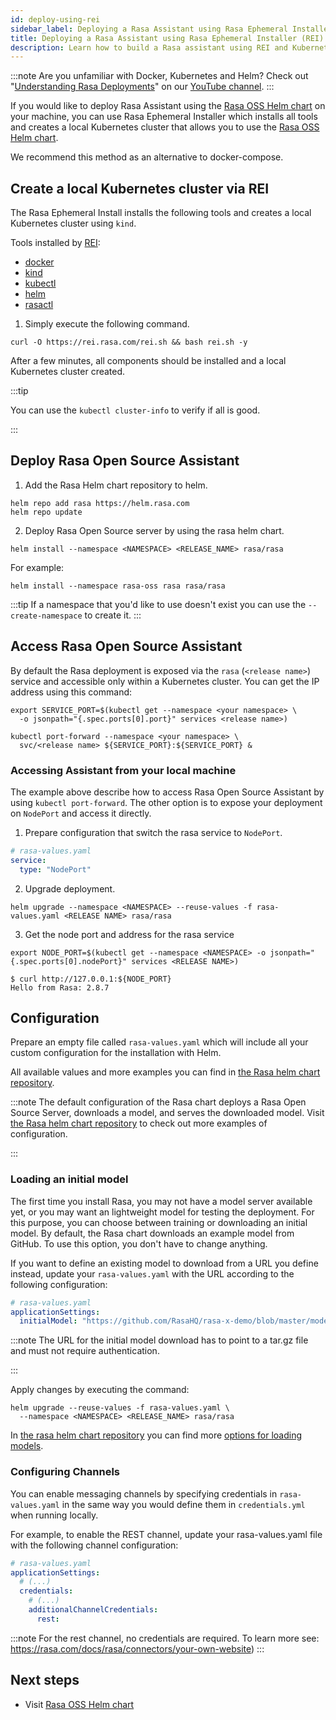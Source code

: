 ```yaml
---
id: deploy-using-rei
sidebar_label: Deploying a Rasa Assistant using Rasa Ephemeral Installer (REI)
title: Deploying a Rasa Assistant using Rasa Ephemeral Installer (REI)
description: Learn how to build a Rasa assistant using REI and Kubernetes.
---
```


<!-- this file is version specific, do not use `@site/...` syntax -->

:::note
Are you unfamiliar with Docker, Kubernetes and Helm? Check out "[Understanding Rasa Deployments](https://www.youtube.com/watch?v=aAs_RS0ueEw&list=PL75e0qA87dlHmfmu7oPPYA22fmc6GJ2aW)" on our [YouTube channel](https://www.youtube.com/channel/UCJ0V6493mLvqdiVwOKWBODQ).
:::

If you would like to deploy Rasa Assistant using the [Rasa OSS Helm chart](https://github.com/RasaHQ/helm-charts/tree/main/charts/rasa) on your machine,
you can use Rasa Ephemeral Installer which installs all tools and creates a local Kubernetes cluster that allows you to use the [Rasa OSS Helm chart](https://github.com/RasaHQ/helm-charts/tree/main/charts/rasa).

We recommend this method as an alternative to docker-compose.

## Create a local Kubernetes cluster via REI

The Rasa Ephemeral Install installs the following tools and creates a local Kubernetes cluster using `kind`.

Tools installed by [REI](https://github.com/RasaHQ/REI):

- [docker](https://www.docker.com/)
- [kind](https://kind.sigs.k8s.io/)
- [kubectl](https://kubernetes.io/docs/reference/kubectl/kubectl/)
- [helm](https://helm.sh/)
- [rasactl](https://github.com/RasaHQ/rasactl)

1. Simply execute the following command.

  ```text
  curl -O https://rei.rasa.com/rei.sh && bash rei.sh -y
  ```

  After a few minutes, all components should be installed and a local Kubernetes cluster created.

  :::tip

  You can use the `kubectl cluster-info` to verify if all is good.

  :::

## Deploy Rasa Open Source Assistant

1. Add the Rasa Helm chart repository to helm.

  ```text
  helm repo add rasa https://helm.rasa.com
  helm repo update
  ```

2. Deploy Rasa Open Source server by using the rasa helm chart.

  ```text
  helm install --namespace <NAMESPACE> <RELEASE_NAME> rasa/rasa
  ```

  For example:

  ```text
  helm install --namespace rasa-oss rasa rasa/rasa
  ```

  :::tip
  If a namespace that you'd like to use doesn't exist you can use the `--create-namespace` to create it.
  :::

## Access Rasa Open Source Assistant

By default the Rasa deployment is exposed via the `rasa` (`<release name>`) service and accessible only within a Kubernetes cluster. You can get the IP address using this command:

```text
export SERVICE_PORT=$(kubectl get --namespace <your namespace> \
  -o jsonpath="{.spec.ports[0].port}" services <release name>)

kubectl port-forward --namespace <your namespace> \
  svc/<release name> ${SERVICE_PORT}:${SERVICE_PORT} &
```

### Accessing Assistant from your local machine

The example above describe how to access Rasa Open Source Assistant by using `kubectl port-forward`. The other option is to expose your deployment
on `NodePort` and access it directly.

1. Prepare configuration that switch the rasa service to `NodePort`.

  ```yaml
  # rasa-values.yaml
  service:
    type: "NodePort"
  ```

2. Upgrade deployment.

  ```text
  helm upgrade --namespace <NAMESPACE> --reuse-values -f rasa-values.yaml <RELEASE NAME> rasa/rasa
  ```

3. Get the node port and address for the rasa service

  ```text
  export NODE_PORT=$(kubectl get --namespace <NAMESPACE> -o jsonpath="{.spec.ports[0].nodePort}" services <RELEASE NAME>)

  $ curl http://127.0.0.1:${NODE_PORT}
  Hello from Rasa: 2.8.7
  ```

## Configuration

Prepare an empty file called `rasa-values.yaml` which will include all your custom
configuration for the installation with Helm.

All available values and more examples you can find in [the Rasa helm chart repository](https://github.com/RasaHQ/helm-charts/tree/main/charts/rasa#values).

:::note
The default configuration of the Rasa chart deploys a Rasa Open Source Server, downloads a model, and serves the downloaded model.
Visit [the Rasa helm chart repository](https://github.com/RasaHQ/helm-charts/tree/main/charts/rasa#quick-start) to check out more examples of configuration.

:::

### Loading an initial model

The first time you install Rasa, you may not have a model server available yet, or you may want an lightweight model for testing the deployment.
For this purpose, you can choose between training or downloading an initial model. By default, the Rasa chart downloads an example model from GitHub.
To use this option, you don't have to change anything.

If you want to define an existing model to download from a URL you define instead, update your `rasa-values.yaml` with the URL according to the following configuration:

  ```yaml
  # rasa-values.yaml
  applicationSettings:
    initialModel: "https://github.com/RasaHQ/rasa-x-demo/blob/master/models/model.tar.gz?raw=true"
  ```
:::note
The URL for the initial model download has to point to a tar.gz file and must not require authentication.

:::

Apply changes by executing the command:

```text
helm upgrade --reuse-values -f rasa-values.yaml \
  --namespace <NAMESPACE> <RELEASE_NAME> rasa/rasa
```

In [the rasa helm chart repository](https://github.com/RasaHQ/helm-charts/tree/main/charts/rasa) you can find more [options for loading models](https://github.com/RasaHQ/helm-charts/tree/main/charts/rasa#options-for-loading-models).

### Configuring Channels

You can enable messaging channels by specifying credentials in `rasa-values.yaml` in the same way you would define them in `credentials.yml` when running locally.

For example, to enable the REST channel, update your rasa-values.yaml file with the following channel configuration:

```yaml
# rasa-values.yaml
applicationSettings:
  # (...)
  credentials:
    # (...)
    additionalChannelCredentials:
      rest:
```

:::note
For the rest channel, no credentials are required. To learn more see: https://rasa.com/docs/rasa/connectors/your-own-website)
:::

## Next steps

- Visit [Rasa OSS Helm chart](https://github.com/RasaHQ/helm-charts/tree/main/charts/rasa)
